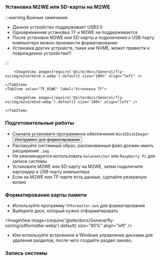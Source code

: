 
### Установка M2WE или SD-карты на M2WE

:::warning Важные замечания

* Данное устройство поддерживает USB3.0
* Одновременная установка TF и M2WE не поддерживается
* После установки M2WE или SD-карты и подключения к USB порту компьютера можно произвести форматирование
* Установка других устройств, таких как NVME, может привести к повреждению устройства!!!

:::

<Tabs>
    <TabItem value="M2" label="Установка M2WE" default>
        
        <ImageView image={require('@site/docs/General/fly-os/img/m2sd/m2sd-1.webp').default} size="100%" align="left" />

    </TabItem>
    <TabItem value="TF_M2WE" label="Установка TF">
        
        <ImageView image={require('@site/docs/General/fly-os/img/m2sd/m2sd.webp').default} size="100%" align="left" />

    </TabItem>
</Tabs>

### Подготовительные работы

* Сначала установите программное обеспечение `Win32DiskImager` 
<Button variant="contained" disableElevation href="https://mellow.klipper.cn/docs/ResDownload/auxiliary_software/">Инструмент для форматирования</Button>
* Распакуйте системный образ, распакованный файл должен иметь расширение `.img`
* Не рекомендуется использовать `balenaetcher` или `Raspberry Pi` для записи системы
* Установите M2WE или SD-карту на M2WE, затем подключите картридер к USB порту компьютера
* Если на M2WE или TF-карте есть данные, сделайте резервную копию

### Форматирование карты памяти

* Используйте программу `TFFormatter.exe` для форматирования
* Выберите диск, который нужно отформатировать

<ImageView image={require('@site/docs/General/fly-os/img/sdformatter.webp').default} size="80%" align="left" />

* Или используйте встроенное в Windows управление дисками для удаления разделов, после чего создайте раздел заново.

### Запись системы

<WIN32 />
